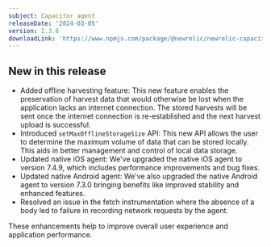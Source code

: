 ```yaml
---
subject: Capacitor agent
releaseDate: '2024-03-05'
version: 1.3.6
downloadLink: 'https://www.npmjs.com/package/@newrelic/newrelic-capacitor-plugin/v/1.3.6'
---
```


## New in this release

* Added offline harvesting feature: This new feature enables the preservation of harvest data that would otherwise be lost when the application lacks an internet connection. The stored harvests will be sent once the internet connection is re-established and the next harvest upload is successful.
* Introduced `setMaxOfflineStorageSize` API: This new API allows the user to determine the maximum volume of data that can be stored locally. This aids in better management and control of local data storage.
* Updated native iOS agent: We've upgraded the native iOS agent to version 7.4.9, which includes performance improvements and bug fixes.
* Updated native Android agent: We've also upgraded the native Android agent to version 7.3.0 bringing benefits like improved stability and enhanced features.
* Resolved an issue in the fetch instrumentation where the absence of a body led to failure in recording network requests by the agent.

These enhancements help to improve overall user experience and application performance.
